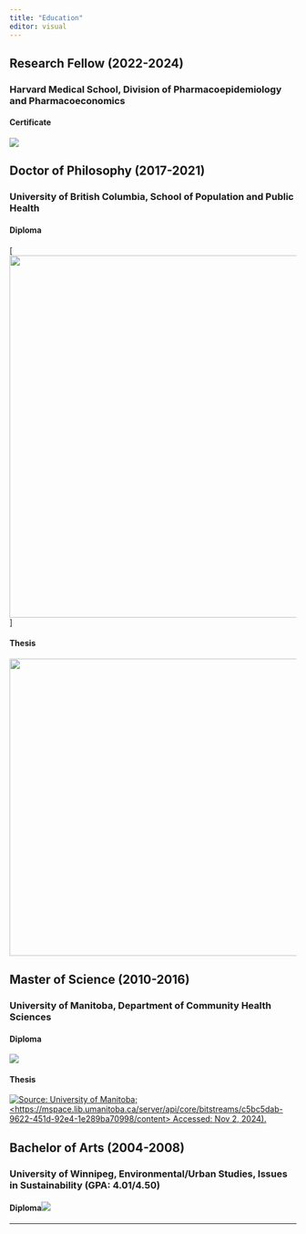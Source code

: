 ```yaml
---
title: "Education"
editor: visual
---
```


## Research Fellow (2022-2024)

### **Harvard Medical School, Division of Pharmacoepidemiology and Pharmacoeconomics**

#### **Certificate**

::: {#fit-postdoc_dip}
![](images/POSTDOC.png)
:::

## Doctor of Philosophy (2017-2021)

### **University of British Columbia, School of Population and Public Health**

#### Diploma

::: {#fig-phd_diploma}
\[![](images/PHD.png){width="635"}\]
:::

#### Thesis

::: {#fig-phd_thesis}
[![](images/clipboard-2463031712.png){fig-align="center" width="521"}](https://dx.doi.org/10.14288/1.0402446)
:::

## Master of Science (2010-2016)

### **University of Manitoba, Department of Community Health Sciences**

#### Diploma

::: {#fig-msc_diploma)
![](images/MSC.PNG)
:::

#### Thesis

::: {fig-msc_thesis}
[![Source: University of Manitoba; \<https://mspace.lib.umanitoba.ca/server/api/core/bitstreams/c5bc5dab-9622-451d-92e4-1e289ba70998/content\> Accessed: Nov 2, 2024).](images/msc_thesis_cover.PNG)](https://github.com/CAndrewBasham/web/blob/55f73f44c84420844cbc2556ae0b7cdb1e4eb4f0/docs/Education/Basham_C.Andrew_MSC_thesis.pdf)
:::

## Bachelor of Arts (2004-2008)

### **University of Winnipeg, Environmental/Urban Studies, Issues in Sustainability (GPA: 4.01/4.50)**

#### Diploma![](images/clipboard-1436043536.png)

------------------------------------------------------------------------